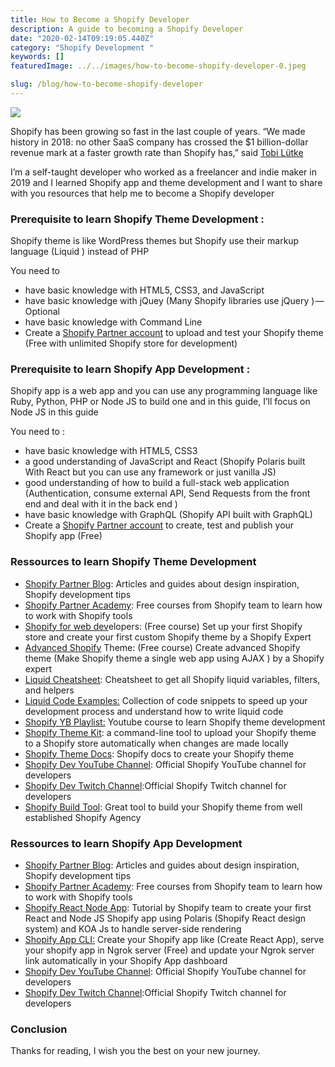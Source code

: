 ```yaml
---
title: How to Become a Shopify Developer
description: A guide to becoming a Shopify Developer
date: "2020-02-14T09:19:05.440Z"
category: "Shopify Development "
keywords: []
featuredImage: ../../images/how-to-become-shopify-developer-0.jpeg

slug: /blog/how-to-become-shopify-developer
---
```


![](../../images/how-to-become-shopify-developer-0.jpeg)

Shopify has been growing so fast in the last couple of years. “We made history in 2018: no other SaaS company has crossed the \$1 billion-dollar revenue mark at a faster growth rate than Shopify has,” said [Tobi Lütke](https://investors.shopify.com/Investor-News-Details/2019/Shopify-Announces-Fourth-Quarter-and-Full-Year-2018-Financial-Results/default.aspx)

I’m a self-taught developer who worked as a freelancer and indie maker in 2019 and I learned Shopify app and theme development and I want to share with you resources that help me to become a Shopify developer

### **Prerequisite to learn Shopify Theme Development :**

Shopify theme is like WordPress themes but Shopify use their markup language (Liquid ) instead of PHP

You need to

- have basic knowledge with HTML5, CSS3, and JavaScript
- have basic knowledge with jQuey (Many Shopify libraries use jQuery ) — Optional
- have basic knowledge with Command Line
- Create a [Shopify Partner account](https://accounts.shopify.com/signup) to upload and test your Shopify theme (Free with unlimited Shopify store for development)

### Prerequisite to learn Shopify App Development :

Shopify app is a web app and you can use any programming language like Ruby, Python, PHP or Node JS to build one and in this guide, I’ll focus on Node JS in this guide

You need to :

- have basic knowledge with HTML5, CSS3
- a good understanding of JavaScript and React (Shopify Polaris built With React but you can use any framework or just vanilla JS)
- good understanding of how to build a full-stack web application (Authentication, consume external API, Send Requests from the front end and deal with it in the back end )
- have basic knowledge with GraphQL (Shopify API built with GraphQL)
- Create a [Shopify Partner account](https://accounts.shopify.com/signup) to create, test and publish your Shopify app (Free)

### Ressources to learn Shopify Theme Development

- [Shopify Partner Blog](https://www.shopify.com/partners/blog/): Articles and guides about design inspiration, Shopify development tips
- [Shopify Partner Academy](https://www.shopify.com/partners/academy): Free courses from Shopify team to learn how to work with Shopify tools
- [Shopify for web dev](https://www.skillshare.com/classes/Shopify-Essentials-for-Web-Developers-From-Store-Setup-to-Custom-Themes/1070001866/projects)elopers: (Free course) Set up your first Shopify store and create your first custom Shopify theme by a Shopify Expert
- [Advanced Shopify](https://www.skillshare.com/classes/Advanced-Shopify-Theme-Development/708093439?utm_campaign=video-embed-708093439&utm_source=Video&utm_medium=video-embed) Theme: (Free course) Create advanced Shopify theme (Make Shopify theme a single web app using AJAX ) by a Shopify expert
- [Liquid Cheatsheet](https://www.shopify.co.uk/partners/shopify-cheat-sheet): Cheatsheet to get all Shopify liquid variables, filters, and helpers
- [Liquid Code Examples:](https://shopify.github.io/liquid-code-examples/) Collection of code snippets to speed up your development process and understand how to write liquid code
- [Shopify YB Playlist:](https://www.youtube.com/playlist?list=PLXQCP3o-w1Pvras8iuflJKO3tfkBT8c0c) Youtube course to learn Shopify theme development
- [Shopify Theme Kit](https://shopify.github.io/themekit/): a command-line tool to upload your Shopify theme to a Shopify store automatically when changes are made locally
- [Shopify Theme Docs](https://help.shopify.com/en/themes/development): Shopify docs to create your Shopify theme
- [Shopify Dev YouTube Channel](https://www.youtube.com/channel/UCcYsEEKJtpxoO9T-keJZrEw): Official Shopify YouTube channel for developers
- [Shopify Dev Twitch Channel](https://www.twitch.tv/shopifydevs):Official Shopify Twitch channel for developers
- [Shopify Build Tool](https://www.twitch.tv/shopifydevs): Great tool to build your Shopify theme from well established Shopify Agency

### Ressources to learn Shopify App Development

- [Shopify Partner Blog](https://www.shopify.com/partners/blog/): Articles and guides about design inspiration, Shopify development tips
- [Shopify Partner Academy](https://www.shopify.com/partners/academy): Free courses from Shopify team to learn how to work with Shopify tools
- [Shopify React Node App](https://developers.shopify.com/tutorials/build-a-shopify-app-with-node-and-react/set-up-your-app): Tutorial by Shopify team to create your first React and Node JS Shopify app using Polaris (Shopify React design system) and KOA Js to handle server-side rendering
- [Shopify App CLI:](https://github.com/Shopify/shopify-app-cli) Create your Shopify app like (Create React App), serve your shopify app in Ngrok server (Free) and update your Ngrok server link automatically in your Shopify App dashboard
- [Shopify Dev YouTube Channel](https://www.youtube.com/channel/UCcYsEEKJtpxoO9T-keJZrEw): Official Shopify YouTube channel for developers
- [Shopify Dev Twitch Channel](https://www.twitch.tv/shopifydevs):Official Shopify Twitch channel for developers

### Conclusion

Thanks for reading, I wish you the best on your new journey.
